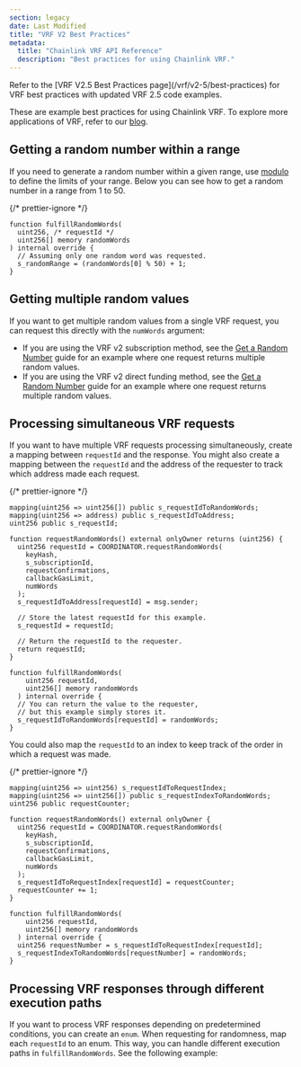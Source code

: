 ```yaml
---
section: legacy
date: Last Modified
title: "VRF V2 Best Practices"
metadata:
  title: "Chainlink VRF API Reference"
  description: "Best practices for using Chainlink VRF."
---
```



<Aside type="tip" title="VRF V2.5 Best Practices">
  Refer to the [VRF V2.5 Best Practices page](/vrf/v2-5/best-practices) for VRF best practices with updated VRF 2.5 code
  examples.
</Aside>

<VrfCommon callout="common" />

These are example best practices for using Chainlink VRF. To explore more applications of VRF, refer to our [blog](https://blog.chain.link/).

## Getting a random number within a range

If you need to generate a random number within a given range, use [modulo](https://docs.soliditylang.org/en/v0.8.7/types.html#modulo) to define the limits of your range. Below you can see how to get a random number in a range from 1 to 50.

{/* prettier-ignore */}
```solidity
function fulfillRandomWords(
  uint256, /* requestId */
  uint256[] memory randomWords
) internal override {
  // Assuming only one random word was requested.
  s_randomRange = (randomWords[0] % 50) + 1;
}

```

## Getting multiple random values

If you want to get multiple random values from a single VRF request, you can request this directly with the `numWords` argument:

- If you are using the VRF v2 subscription method, see the [Get a Random Number](/vrf/v2/subscription/examples/get-a-random-number) guide for an example where one request returns multiple random values.
- If you are using the VRF v2 direct funding method, see the [Get a Random Number](/vrf/v2/direct-funding/examples/get-a-random-number) guide for an example where one request returns multiple random values.

## Processing simultaneous VRF requests

If you want to have multiple VRF requests processing simultaneously, create a mapping between `requestId` and the response. You might also create a mapping between the `requestId` and the address of the requester to track which address made each request.

{/* prettier-ignore */}
```solidity
mapping(uint256 => uint256[]) public s_requestIdToRandomWords;
mapping(uint256 => address) public s_requestIdToAddress;
uint256 public s_requestId;

function requestRandomWords() external onlyOwner returns (uint256) {
  uint256 requestId = COORDINATOR.requestRandomWords(
    keyHash,
    s_subscriptionId,
    requestConfirmations,
    callbackGasLimit,
    numWords
  );
  s_requestIdToAddress[requestId] = msg.sender;

  // Store the latest requestId for this example.
  s_requestId = requestId;

  // Return the requestId to the requester.
  return requestId;
}

function fulfillRandomWords(
    uint256 requestId,
    uint256[] memory randomWords
  ) internal override {
  // You can return the value to the requester,
  // but this example simply stores it.
  s_requestIdToRandomWords[requestId] = randomWords;
}
```

You could also map the `requestId` to an index to keep track of the order in which a request was made.

{/* prettier-ignore */}
```solidity
mapping(uint256 => uint256) s_requestIdToRequestIndex;
mapping(uint256 => uint256[]) public s_requestIndexToRandomWords;
uint256 public requestCounter;

function requestRandomWords() external onlyOwner {
  uint256 requestId = COORDINATOR.requestRandomWords(
    keyHash,
    s_subscriptionId,
    requestConfirmations,
    callbackGasLimit,
    numWords
  );
  s_requestIdToRequestIndex[requestId] = requestCounter;
  requestCounter += 1;
}

function fulfillRandomWords(
    uint256 requestId,
    uint256[] memory randomWords
  ) internal override {
  uint256 requestNumber = s_requestIdToRequestIndex[requestId];
  s_requestIndexToRandomWords[requestNumber] = randomWords;
}
```

## Processing VRF responses through different execution paths

If you want to process VRF responses depending on predetermined conditions, you can create an `enum`. When requesting for randomness, map each `requestId` to an enum. This way, you can handle different execution paths in `fulfillRandomWords`. See the following example:

<CodeSample src="samples/VRF/VRFv2MultiplePaths.sol" />
